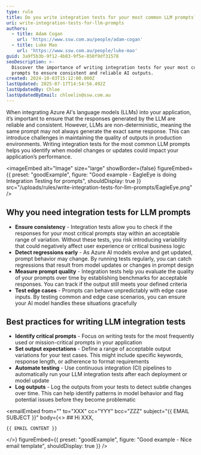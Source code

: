 ```yaml
---
type: rule
title: Do you write integration tests for your most common LLM prompts?
uri: write-integration-tests-for-llm-prompts
authors:
  - title: Adam Cogan
    url: 'https://www.ssw.com.au/people/adam-cogan'
  - title: Luke Mao
    url: 'https://www.ssw.com.au/people/luke-mao'
guid: 3a9f5b3b-9f12-4b83-9f5e-850f9df31578
seoDescription: >-
  Discover the importance of writing integration tests for your most common LLM
  prompts to ensure consistent and reliable AI outputs.
created: 2024-10-03T15:12:00.000Z
lastUpdated: 2025-07-17T14:54:56.492Z
lastUpdatedBy: Chloe
lastUpdatedByEmail: chloelin@ssw.com.au
---
```


When integrating Azure AI's language models (LLMs) into your application, it’s important to ensure that the responses generated by the LLM are reliable and consistent. However, LLMs are non-deterministic, meaning the same prompt may not always generate the exact same response. This can introduce challenges in maintaining the quality of outputs in production environments. Writing integration tests for the most common LLM prompts helps you identify when model changes or updates could impact your application’s performance.

<imageEmbed
  alt="Image"
  size="large"
  showBorder={false}
  figureEmbed={{
    preset: "goodExample",
    figure: "Good example - EagleEye is doing Integration Testing for prompts",
    shouldDisplay: true
  }}
  src="/uploads/rules/write-integration-tests-for-llm-prompts/EagleEye.png"
/>

## Why you need integration tests for LLM prompts

* **Ensure consistency** - Integration tests allow you to check if the responses for your most critical prompts stay within an acceptable range of variation. Without these tests, you risk introducing variability that could negatively affect user experience or critical business logic
* **Detect regressions early** - As Azure AI models evolve and get updated, prompt behavior may change. By running tests regularly, you can catch regressions that result from model updates or changes in prompt design
* **Measure prompt quality** - Integration tests help you evaluate the quality of your prompts over time by establishing benchmarks for acceptable responses. You can track if the output still meets your defined criteria
* **Test edge cases** - Prompts can behave unpredictably with edge case inputs. By testing common and edge case scenarios, you can ensure your AI model handles these situations gracefully

## Best practices for writing LLM integration tests

* **Identify critical prompts** - Focus on writing tests for the most frequently used or mission-critical prompts in your application
* **Set output expectations** - Define a range of acceptable output variations for your test cases. This might include specific keywords, response length, or adherence to format requirements
* **Automate testing** - Use continuous integration (CI) pipelines to automatically run your LLM integration tests after each deployment or model update
* **Log outputs** - Log the outputs from your tests to detect subtle changes over time. This can help identify patterns in model behavior and flag potential issues before they become problematic

<emailEmbed
  from=""
  to="XXX"
  cc="YYY"
  bcc="ZZZ"
  subject="{{ EMAIL SUBJECT }}"
  body={<>
    ## Hi XXX,
    
    {{ EMAIL CONTENT }}
  </>}
  figureEmbed={{
    preset: "goodExample",
    figure: "Good example - Nice email template",
    shouldDisplay: true
  }}
/>
